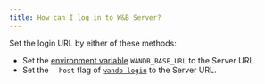 ```yaml
---
title: How can I log in to W&B Server?
---
```


Set the login URL by either of these methods:

- Set the [environment variable](/models/track/environment-variables/) `WANDB_BASE_URL` to the Server URL.
- Set the `--host` flag of [`wandb login`](/models/ref/cli/wandb-login) to the Server URL.
